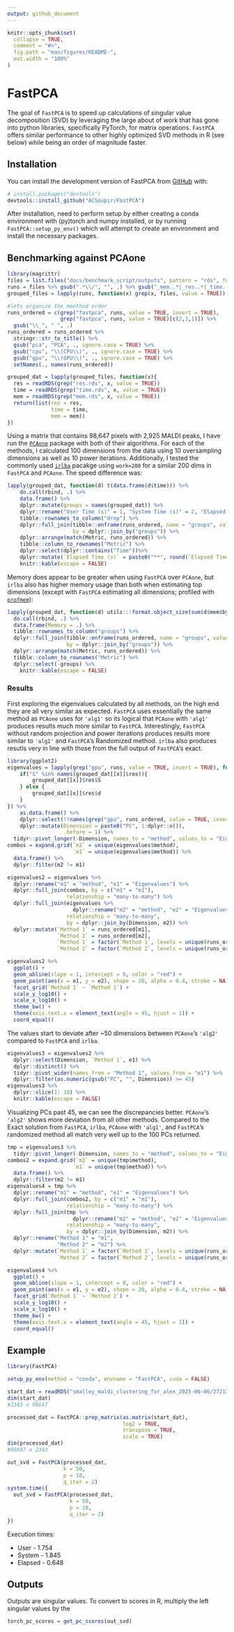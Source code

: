 ```yaml
---
output: github_document
---
```


<!-- README.md is generated from README.Rmd. Please edit that file -->

```r
knitr::opts_chunk$set(
  collapse = TRUE,
  comment = "#>",
  fig.path = "man/figures/README-",
  out.width = "100%"
)
```

# FastPCA

<!-- badges: start -->
<!-- badges: end -->

The goal of `FastPCA` is to speed up calculations of singular value decomposition (SVD) by leveraging the large about of work that has gone into python libraries, specifically PyTorch, for matrix operations. `FastPCA` offers similar performance to other highly optimized SVD methods in R (see below) while being an order of magnitude faster.

## Installation

You can install the development version of FastPCA from [GitHub](https://github.com/) with:

``` r
# install.packages("devtools")
devtools::install_github("ACSoupir/FastPCA")
```

After installation, need to perform setup by either creating a conda environment with (py)torch and numpy installed, or by running `FastPCA::setup_py_env()` which will attempt to create an environment and install the necessary packages.

## Benchmarking against PCAone

```r
library(magrittr)
files = list.files("docs/benchmark_script/outputs", pattern = "rds", full.names = TRUE)
runs = files %>% gsub(".*\\/", "", .) %>% gsub("_mem..*|_res..*|_time..*", "", .) %>% unique() %>% setNames(.,.)
grouped_files = lapply(runs, function(x) grep(x, files, value = TRUE))

#lets organize the meethod order
runs_ordered = c(grep("fastpca", runs, value = TRUE, invert = TRUE),
                 grep("fastpca", runs, value = TRUE)[c(2,3,1)]) %>%
  gsub("\\_", " ", .)
runs_ordered = runs_ordered %>% 
  stringr::str_to_title() %>%
  gsub("pca", "PCA", ., ignore.case = TRUE) %>%
  gsub("cpu", "\\(CPU\\)", ., ignore.case = TRUE) %>%
  gsub("gpu", "\\(GPU\\)", ., ignore.case = TRUE) %>%
  setNames(., names(runs_ordered))
```


```r
grouped_dat = lapply(grouped_files, function(x){
  res = readRDS(grep("res.rds", x, value = TRUE))
  time = readRDS(grep("time.rds", x, value = TRUE))
  mem = readRDS(grep("mem.rds", x, value = TRUE))
  return(list(res = res,
              time = time,
              mem = mem))
})
```

Using a matrix that contains 98,647 pixels with 2,925 MALDI peaks, I have run the [`PCAone`](https://cran.r-project.org/web/packages/pcaone/index.html) package with both of their algorithms. For each of the methods, I calculated 100 dimensions from the data using 10 oversampling dimensions as well as 10 power iterations. Additionally, I tested the commonly used [`irlba`](https://cran.r-project.org/web/packages/irlba/index.html) pacakge using `work=200` for a similar 200 dims in `FastPCA` and `PCAone`. The speed difference was:

```r
lapply(grouped_dat, function(d) t(data.frame(d$time))) %>% 
    do.call(rbind, .) %>% 
    data.frame() %>% 
    dplyr::mutate(groups = names(grouped_dat)) %>%
    dplyr::rename("User Time (s)" = 1, "System Time (s)" = 2, "Elapsed Time (s)" = 3) %>%
    tibble::rownames_to_column("drop") %>%
    dplyr::full_join(tibble::enframe(runs_ordered, name = "groups", value = "Metric"),
                     by = dplyr::join_by("groups")) %>%
    dplyr::arrange(match(Metric, runs_ordered)) %>%
    tibble::column_to_rownames("Metric") %>%
    dplyr::select(dplyr::contains("Time"))%>%
    dplyr::mutate(`Elapsed Time (s)` = paste0("**", round(`Elapsed Time (s)`, 3), "**")) %>%
    knitr::kable(escape = FALSE)
```

Memory does appear to be greater when using `FastPCA` over `PCAone`, but `irlba` also has higher memory usage than both when estimating top dimensions (except with `FastPCA` estimating all dimensions; profiled with [`profmem`](https://cran.r-project.org/web/packages/profmem/)):

```r
lapply(grouped_dat, function(d) utils:::format.object_size(sum(d$mem$bytes), "auto")) %>% 
  do.call(rbind, .) %>%
  data.frame(Memory = .) %>%
  tibble::rownames_to_column("groups") %>%
  dplyr::full_join(tibble::enframe(runs_ordered, name = "groups", value = "Metric"),
                   by = dplyr::join_by("groups")) %>%
  dplyr::arrange(match(Metric, runs_ordered)) %>% 
  tibble::column_to_rownames("Metric") %>%
  dplyr::select(-groups) %>%
    knitr::kable(escape = FALSE)
```

### Results

First exploring the eigenvalues calculated by all methods, on the high end they are all very similar as expected. `FastPCA` uses essentially the same method as `PCAone` uses for `'alg1'` so its logical that `PCAone` with `'alg1'` produces results much more similar to `FastPCA`. Interestingly, `FastPCA` without random projection and power iterations produces results more similar to `'alg1'` and `FastPCA`'s Randomized method. `irlba` also produces resutls very in line with those from the full output of `FastPCA`'s exact.

```r
library(ggplot2)
eigenvalues = lapply(grep("gpu", runs, value = TRUE, invert = TRUE), function(x){
    if("S" %in% names(grouped_dat[[x]]$res)){
        grouped_dat[[x]]$res$S
    } else {
        grouped_dat[[x]]$res$d
    }
}) %>%
    as.data.frame() %>%
    dplyr::select(!!names(grep("gpu", runs_ordered, value = TRUE, invert = TRUE, ignore.case = TRUE))) %>%
    dplyr::mutate(Dimension = paste0("PC", 1:dplyr::n()),
                  .before = 1) %>%
  tidyr::pivot_longer(-Dimension, names_to = "method", values_to = "Eigenvalues")
combos = expand.grid(`m2` = unique(eigenvalues$method),
                     `m1` = unique(eigenvalues$method)) %>%
  data.frame() %>%
  dplyr::filter(m2 != m1)

eigenvalues2 = eigenvalues %>%
  dplyr::rename("m1" = "method", "e1" = "Eigenvalues") %>%
  dplyr::full_join(combos, by = c("m1" = "m1"),
                   relationship = "many-to-many") %>%
  dplyr::full_join(eigenvalues %>%
                     dplyr::rename("m2" = "method", "e2" = "Eigenvalues"),
                   relationship = "many-to-many",
                   by = dplyr::join_by(Dimension, m2)) %>%
  dplyr::mutate(`Method 1` = runs_ordered[m1],
                `Method 2` = runs_ordered[m2],
                `Method 1` = factor(`Method 1`, levels = unique(runs_ordered)),
                `Method 2` = factor(`Method 2`, levels = unique(runs_ordered)))

eigenvalues2 %>%
  ggplot() +
  geom_abline(slope = 1, intercept = 0, color = "red") +
  geom_point(aes(x = e1, y = e2), shape = 20, alpha = 0.4, stroke = NA, size = 5) +
  facet_grid(`Method 1` ~ `Method 2`) +
  scale_y_log10() +
  scale_x_log10() +
  theme_bw() +
  theme(axis.text.x = element_text(angle = 45, hjust = 1)) + 
  coord_equal()
```

The values start to deviate after ~50 dimensions between `PCAone`'s `'alg2'` compared to `FastPCA` and `irlba`.

```r
eigenvalues3 = eigenvalues2 %>%
  dplyr::select(Dimension, `Method 1`, e1) %>%
  dplyr::distinct() %>%
  tidyr::pivot_wider(names_from = "Method 1", values_from = "e1") %>%
  dplyr::filter(as.numeric(gsub("PC", "", Dimension)) >= 45)
eigenvalues3 %>%
  dplyr::slice(1: 10) %>%
  knitr::kable(escape = FALSE)
```

Visualizing PCs past 45, we can see the discrepancies better. `PCAone`'s `'alg2'` shows more deviation from all other methods. Compared to the Exact solution from `FastPCA`, `irlba`, `PCAone` with `'alg1'`, and `FastPCA`'s randomized method all match very well up to the 100 PCs returned.

```r
tmp = eigenvalues3 %>%
  tidyr::pivot_longer(-Dimension, names_to = "method", values_to = "Eigenvalues")
combos2 = expand.grid(`m2` = unique(tmp$method),
                     `m1` = unique(tmp$method)) %>%
  data.frame() %>%
  dplyr::filter(m2 != m1)
eigenvalues4 = tmp %>%
  dplyr::rename("m1" = "method", "e1" = "Eigenvalues") %>%
  dplyr::full_join(combos2, by = c("m1" = "m1"),
                   relationship = "many-to-many") %>%
  dplyr::full_join(tmp %>%
                     dplyr::rename("m2" = "method", "e2" = "Eigenvalues"),
                   relationship = "many-to-many",
                   by = dplyr::join_by(Dimension, m2)) %>%
  dplyr::rename("Method 1" = "m1",
                "Method 2" = "m2") %>%
  dplyr::mutate(`Method 1` = factor(`Method 1`, levels = unique(runs_ordered)),
                `Method 2` = factor(`Method 2`, levels = unique(runs_ordered)))

eigenvalues4 %>%
  ggplot() +
  geom_abline(slope = 1, intercept = 0, color = "red") +
  geom_point(aes(x = e1, y = e2), shape = 20, alpha = 0.4, stroke = NA, size = 5) +
  facet_grid(`Method 1` ~ `Method 2`) +
  scale_y_log10() +
  scale_x_log10() +
  theme_bw() +
  theme(axis.text.x = element_text(angle = 45, hjust = 1)) + 
  coord_equal()
```

## Example

``` r
library(FastPCA)

setup_py_env(method = "conda", envname = "FastPCA", cuda = FALSE)

start_dat = readRDS("smalley_maldi_clustering_for_alex_2025-06-06/27213_all_regions-nonorm_norm_filtered.rds")
dim(start_dat)
#2343 x 98647

processed_dat = FastPCA::prep_matrix(as.matrix(start_dat),
                                     log2 = TRUE, 
                                     transpose = TRUE,
                                     scale = TRUE)
dim(processed_dat)
#98647 x 2343

out_svd = FastPCA(processed_dat, 
                  k = 50,
                  p = 10,
                  q_iter = 2)
system.time({
  out_svd = FastPCA(processed_dat, 
                    k = 50,
                    p = 10,
                    q_iter = 2)
})
```

Execution times:

-   User - 1.754
-   System - 1.845
-   Elapsed - 0.648

## Outputs

Outputs are singular values. To convert to scores in R, multiply the left singular values by the

``` r
torch_pc_scores = get_pc_scores(out_svd)
```
